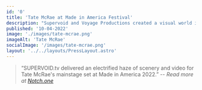 ```yaml
---
id: '0'
title: 'Tate McRae at Made in America Festival'
description: "Supervoid and Voyage Productions created a visual world inspired by Tate McRae's signature blend of pop and R&B for the singer's performance at the Made in America Festival."
published: '10-04-2022'
image: './images/tate-mcrae.png'
imageAlt: 'Tate McRae'
socialImage: '/images/tate-mcrae.png'
layout: '../../layouts/PressLayout.astro'
---
```



<PostHeader image={headerImage} frontmatter={frontmatter} />

> “SUPERVOID.tv delivered an electrified haze of scenery and video for Tate McRae's mainstage set at Made in America 2022.”
> -- <cite>Read more at <a href="https://www.notch.one/portfolio/tate-mcrae-made-in-america-2022/" target="_blank" rel="noopener noreferrer">Notch.one</a></cite>
